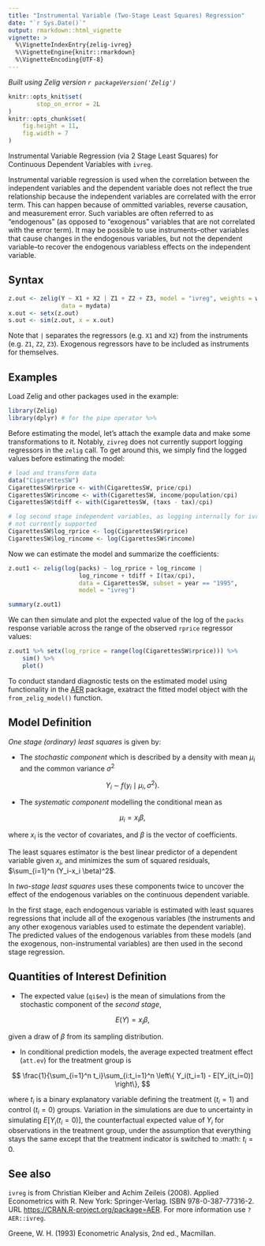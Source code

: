 ```yaml
---
title: "Instrumental Variable (Two-Stage Least Squares) Regression"
date: "`r Sys.Date()`"
output: rmarkdown::html_vignette
vignette: >
  %\VignetteIndexEntry{zelig-ivreg}
  %\VignetteEngine{knitr::rmarkdown}
  %\VignetteEncoding{UTF-8}
---
```


*Built using Zelig version `r packageVersion('Zelig')`*

```r
knitr::opts_knit$set(
        stop_on_error = 2L
)
knitr::opts_chunk$set(
    fig.height = 11,
    fig.width = 7
)
```

Instrumental Variable Regression (via 2 Stage Least Squares) for Continuous
Dependent Variables with `ivreg`.

Instrumental variable regression is used when the correlation between the independent variables and the dependent variable does not reflect the true relationship because the independent variables are correlated with the error term. This can happen because of ommitted variables, reverse causation, and measurement error. Such variables are often referred to as "endogenous" (as opposed to "exogenous" variables that are not correlated with the error term). It may be possible to use instruments--other variables that cause changes in the endogenous variables, but not the dependent variable--to recover the endogenous variabless effects on the independent variable. 

Syntax
------

```r
z.out <- zelig(Y ~ X1 + X2 | Z1 + Z2 + Z3, model = "ivreg", weights = w,
               data = mydata)
x.out <- setx(z.out)
s.out <- sim(z.out, x = x.out)
```

Note that `|` separates the regressors (e.g. `X1` and `X2`) from the instruments
(e.g. `Z1`, `Z2`, `Z3`). Exogenous regressors have to be included as instruments for themselves.

Examples
--------

Load Zelig and other packages used in the example:

```r
library(Zelig)
library(dplyr) # for the pipe operator %>%
```

Before estimating the model, let's attach the example data and make some
transformations to it. Notably, `zivreg` does not currently support logging
regressors in the `zelig` call. To get around this, we simply find the logged
values before estimating the model:

```r
# load and transform data
data("CigarettesSW")
CigarettesSW$rprice <- with(CigarettesSW, price/cpi)
CigarettesSW$rincome <- with(CigarettesSW, income/population/cpi)
CigarettesSW$tdiff <- with(CigarettesSW, (taxs - tax)/cpi)

# log second stage independent variables, as logging internally for ivreg is
# not currently supported
CigarettesSW$log_rprice <- log(CigarettesSW$rprice)
CigarettesSW$log_rincome <- log(CigarettesSW$rincome)
```

Now we can estimate the model and summarize the coefficients:

```r
z.out1 <- zelig(log(packs) ~ log_rprice + log_rincome |
                    log_rincome + tdiff + I(tax/cpi),
                    data = CigarettesSW, subset = year == "1995",
                    model = "ivreg")

summary(z.out1)
```

We can then simulate and plot the expected value of the log of the `packs`
response variable across the range of the observed `rprice` regressor values:

```r
z.out1 %>% setx(log_rprice = range(log(CigarettesSW$rprice))) %>%
    sim() %>%
    plot()
```

To conduct standard diagnostic tests on the estimated model using functionality
in the [AER](https://CRAN.R-project.org/package=AER) package, exatract the
fitted model object with the `from_zelig_model()` function.

Model Definition
----------------

*One stage (ordinary) least squares* is given by:

-  The *stochastic component* which is described by a density with mean
   $\mu_i$ and the common variance $\sigma^2$

$$
    Y_i \; \sim \; f(y_i \mid \mu_i, \sigma^2).
$$

-  The *systematic component* modelling the conditional mean as

$$
   \mu_i =  x_i \beta,
$$

   where $x_i$ is the vector of covariates, and $\beta$ is
   the vector of coefficients.

   The least squares estimator is the best linear predictor of a
   dependent variable given $x_i$, and minimizes the sum of
   squared residuals, $\sum_{i=1}^n (Y_i-x_i \beta)^2$.

In *two-stage least squares* uses these components twice to uncover the effect of the endogenous variables on the continuous dependent variable.

In the first stage, each endogenous variable is estimated with least squares regressions that include all of the exogenous variables (the instruments and any other exogenous variables used to estimate the dependent variable). The predicted values of the endogenous variables from these models (and the exogenous, non-instrumental variables) are then used in the second stage regression. 


Quantities of Interest Definition
----------------------------------

-  The expected value (`qi$ev`) is the mean of simulations from the
   stochastic component of the *second stage*,

$$
    E(Y) = x_i \beta,
$$

   given a draw of $\beta$ from its sampling distribution.

-  In conditional prediction models, the average expected treatment
   effect (`att.ev`) for the treatment group is

$$
    \frac{1}{\sum_{i=1}^n t_i}\sum_{i:t_i=1}^n \left\{ Y_i(t_i=1) -
            E[Y_i(t_i=0)] \right\},
$$

   where $t_i$ is a binary explanatory variable defining the
   treatment ($t_i=1$) and control ($t_i=0$) groups.
   Variation in the simulations are due to uncertainty in simulating
   $E[Y_i(t_i=0)]$, the counterfactual expected value of
   $Y_i$ for observations in the treatment group, under the
   assumption that everything stays the same except that the treatment
   indicator is switched to :math: $t_i=0$.

See also
--------

`ivreg` is from Christian Kleiber and Achim Zeileis (2008). Applied Econometrics
with R. New York: Springer-Verlag. ISBN 978-0-387-77316-2. URL <https://CRAN.R-project.org/package=AER>. For more information use
`?AER::ivreg`.

Greene, W. H. (1993) Econometric Analysis, 2nd ed., Macmillan.
